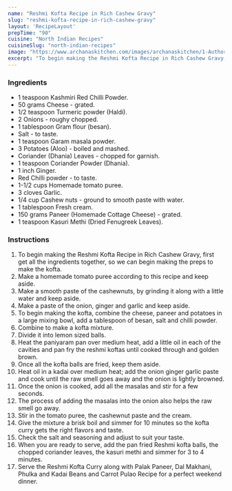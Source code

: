 ---
name: "Reshmi Kofta Recipe in Rich Cashew Gravy"
slug: "reshmi-kofta-recipe-in-rich-cashew-gravy"
layout: 'RecipeLayout'
prepTime: "90"
cuisine: "North Indian Recipes"
cuisineSlug: "north-indian-recipes"
image: "https://www.archanaskitchen.com/images/archanaskitchen/1-Author/malanikashish-gmail.com/reshmi_kofta_image.jpg"
excerpt: "To begin making the Reshmi Kofta Recipe in Rich Cashew Gravy, first get all the ingredients together, so we can begin making the preps to make the kofta"
---

### Ingredients

- 1 teaspoon Kashmiri Red Chilli Powder.
- 50 grams Cheese - grated.
- 1/2 teaspoon Turmeric powder (Haldi).
- 2 Onions - roughy chopped.
- 1 tablespoon Gram flour (besan).
- Salt - to taste.
- 1 teaspoon Garam masala powder.
- 3 Potatoes (Aloo) - boiled and mashed.
- Coriander (Dhania) Leaves - chopped for garnish.
- 1 teaspoon Coriander Powder (Dhania).
- 1 inch Ginger.
- Red Chilli powder - to taste.
- 1-1/2 cups Homemade tomato puree.
- 3 cloves Garlic.
- 1/4 cup Cashew nuts - ground to smooth paste with water.
- 1 tablespoon Fresh cream.
- 150 grams Paneer (Homemade Cottage Cheese) - grated.
- 1 teaspoon Kasuri Methi (Dried Fenugreek Leaves).

### Instructions

1. To begin making the Reshmi Kofta Recipe in Rich Cashew Gravy, first get all the ingredients together, so we can begin making the preps to make the kofta.
1. Make a homemade tomato puree according to this recipe and keep aside.
1. Make a smooth paste of the cashewnuts, by grinding it along with a little water and keep aside.
1. Make a paste of the onion, ginger and garlic and keep aside.
1. To begin making the kofta, combine the cheese, paneer and potatoes in a large mixing bowl, add a tablespoon of besan, salt and chilli powder.
1. Combine to make a kofta mixture.
1. Divide it into lemon sized balls.
1. Heat the paniyaram pan over medium heat, add a little oil in each of the cavities and pan fry the reshmi koftas until cooked through and golden brown.
1. Once all the kofta balls are fried, keep them aside.
1. Heat oil in a kadai over medium heat; add the onion ginger garlic paste and cook until the raw smell goes away and the onion is lightly browned.
1. Once the onion is cooked, add all the masalas and stir for a few seconds.
1. The process of adding the masalas into the onion also helps the raw smell go away.
1. Stir in the tomato puree, the cashewnut paste and the cream.
1. Give the mixture a brisk boil and simmer for 10 minutes so the kofta curry gets the right flavors and taste.
1. Check the salt and seasoning and adjust to suit your taste.
1. When you are ready to serve, add the pan fried Reshmi kofta balls, the chopped coriander leaves, the kasuri methi and simmer for 3 to 4 minutes.
1. Serve the Reshmi Kofta Curry along with Palak Paneer, Dal Makhani, Phulka and Kadai Beans and Carrot Pulao Recipe for a perfect weekend dinner.

